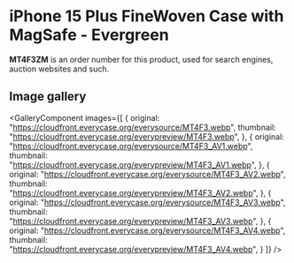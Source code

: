 
# iPhone 15 Plus FineWoven Case with MagSafe - Evergreen

<Callout type='info' emoji='👉🏻'>**MT4F3ZM** is an order number for this product, used for search engines, auction websites and such.</Callout>

## Image gallery

<GalleryComponent
    images={[
      {
        original: "https://cloudfront.everycase.org/everysource/MT4F3.webp",
        thumbnail: "https://cloudfront.everycase.org/everypreview/MT4F3.webp",
      },
      {
        original: "https://cloudfront.everycase.org/everysource/MT4F3_AV1.webp",
        thumbnail: "https://cloudfront.everycase.org/everypreview/MT4F3_AV1.webp",
      },
      {
        original: "https://cloudfront.everycase.org/everysource/MT4F3_AV2.webp",
        thumbnail: "https://cloudfront.everycase.org/everypreview/MT4F3_AV2.webp",
      },
      {
        original: "https://cloudfront.everycase.org/everysource/MT4F3_AV3.webp",
        thumbnail: "https://cloudfront.everycase.org/everypreview/MT4F3_AV3.webp",
      },
      {
        original: "https://cloudfront.everycase.org/everysource/MT4F3_AV4.webp",
        thumbnail: "https://cloudfront.everycase.org/everypreview/MT4F3_AV4.webp",
      }
    ]}
  />
